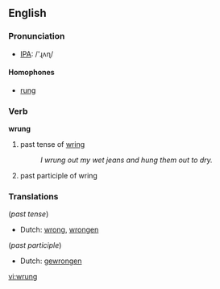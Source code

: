==English==

===Pronunciation===
*[[w:IPA|IPA]]: /'ɻʌɳ/

====Homophones====
*[[rung]]

===Verb===
'''wrung'''

# past tense of [[wring]]
#:''I wrung out my wet jeans and hung them out to dry.'' 
# past participle of wring

===Translations===
(''past tense'')
*Dutch: [[wrong]], [[wrongen]]

(''past participle'')
*Dutch: [[gewrongen]]

[[vi:wrung]]